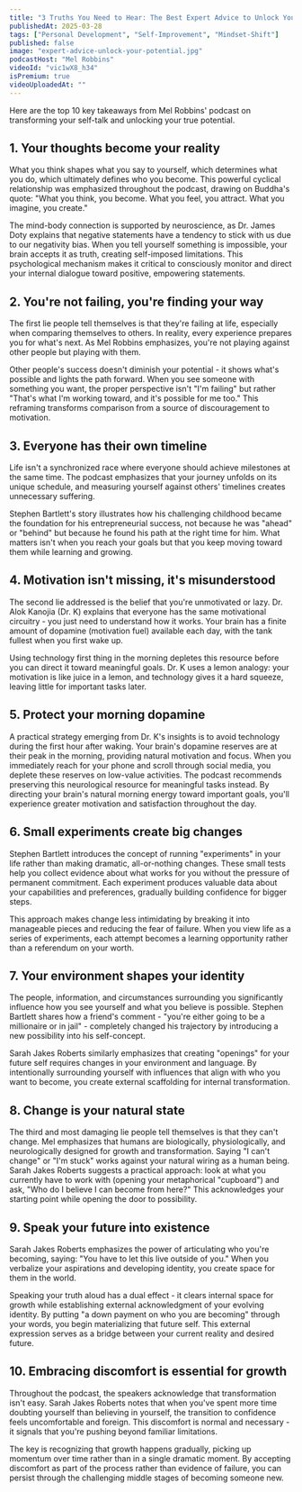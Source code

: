 ```yaml
---
title: "3 Truths You Need to Hear: The Best Expert Advice to Unlock Your Potential"
publishedAt: 2025-03-28
tags: ["Personal Development", "Self-Improvement", "Mindset-Shift"]
published: false
image: "expert-advice-unlock-your-potential.jpg"
podcastHost: "Mel Robbins"
videoId: "vic1wX8_h34"
isPremium: true
videoUploadedAt: ""
---
```



<PodcastSummaryPageLayout frontmatter={frontmatter}>

Here are the top 10 key takeaways from Mel Robbins' podcast on transforming your self-talk and unlocking your true potential.

## 1. Your thoughts become your reality

What you think shapes what you say to yourself, which determines what you do, which ultimately defines who you become. This powerful cyclical relationship was emphasized throughout the podcast, drawing on Buddha's quote: "What you think, you become. What you feel, you attract. What you imagine, you create."

The mind-body connection is supported by neuroscience, as Dr. James Doty explains that negative statements have a tendency to stick with us due to our negativity bias. When you tell yourself something is impossible, your brain accepts it as truth, creating self-imposed limitations. This psychological mechanism makes it critical to consciously monitor and direct your internal dialogue toward positive, empowering statements.

## 2. You're not failing, you're finding your way

The first lie people tell themselves is that they're failing at life, especially when comparing themselves to others. In reality, every experience prepares you for what's next. As Mel Robbins emphasizes, you're not playing against other people but playing with them.

Other people's success doesn't diminish your potential - it shows what's possible and lights the path forward. When you see someone with something you want, the proper perspective isn't "I'm failing" but rather "That's what I'm working toward, and it's possible for me too." This reframing transforms comparison from a source of discouragement to motivation.

## 3. Everyone has their own timeline

Life isn't a synchronized race where everyone should achieve milestones at the same time. The podcast emphasizes that your journey unfolds on its unique schedule, and measuring yourself against others' timelines creates unnecessary suffering.

Stephen Bartlett's story illustrates how his challenging childhood became the foundation for his entrepreneurial success, not because he was "ahead" or "behind" but because he found his path at the right time for him. What matters isn't when you reach your goals but that you keep moving toward them while learning and growing.

## 4. Motivation isn't missing, it's misunderstood

The second lie addressed is the belief that you're unmotivated or lazy. Dr. Alok Kanojia (Dr. K) explains that everyone has the same motivational circuitry - you just need to understand how it works. Your brain has a finite amount of dopamine (motivation fuel) available each day, with the tank fullest when you first wake up.

Using technology first thing in the morning depletes this resource before you can direct it toward meaningful goals. Dr. K uses a lemon analogy: your motivation is like juice in a lemon, and technology gives it a hard squeeze, leaving little for important tasks later.

## 5. Protect your morning dopamine

A practical strategy emerging from Dr. K's insights is to avoid technology during the first hour after waking. Your brain's dopamine reserves are at their peak in the morning, providing natural motivation and focus. When you immediately reach for your phone and scroll through social media, you deplete these reserves on low-value activities. The podcast recommends preserving this neurological resource for meaningful tasks instead. By directing your brain's natural morning energy toward important goals, you'll experience greater motivation and satisfaction throughout the day.

## 6. Small experiments create big changes

Stephen Bartlett introduces the concept of running "experiments" in your life rather than making dramatic, all-or-nothing changes. These small tests help you collect evidence about what works for you without the pressure of permanent commitment. Each experiment produces valuable data about your capabilities and preferences, gradually building confidence for bigger steps.

This approach makes change less intimidating by breaking it into manageable pieces and reducing the fear of failure. When you view life as a series of experiments, each attempt becomes a learning opportunity rather than a referendum on your worth.

## 7. Your environment shapes your identity

The people, information, and circumstances surrounding you significantly influence how you see yourself and what you believe is possible. Stephen Bartlett shares how a friend's comment - "you're either going to be a millionaire or in jail" - completely changed his trajectory by introducing a new possibility into his self-concept.

Sarah Jakes Roberts similarly emphasizes that creating "openings" for your future self requires changes in your environment and language. By intentionally surrounding yourself with influences that align with who you want to become, you create external scaffolding for internal transformation.

## 8. Change is your natural state

The third and most damaging lie people tell themselves is that they can't change. Mel emphasizes that humans are biologically, physiologically, and neurologically designed for growth and transformation. Saying "I can't change" or "I'm stuck" works against your natural wiring as a human being. Sarah Jakes Roberts suggests a practical approach: look at what you currently have to work with (opening your metaphorical "cupboard") and ask, "Who do I believe I can become from here?" This acknowledges your starting point while opening the door to possibility.

## 9. Speak your future into existence

Sarah Jakes Roberts emphasizes the power of articulating who you're becoming, saying: "You have to let this live outside of you." When you verbalize your aspirations and developing identity, you create space for them in the world.

Speaking your truth aloud has a dual effect - it clears internal space for growth while establishing external acknowledgment of your evolving identity. By putting "a down payment on who you are becoming" through your words, you begin materializing that future self. This external expression serves as a bridge between your current reality and desired future.

## 10. Embracing discomfort is essential for growth

Throughout the podcast, the speakers acknowledge that transformation isn't easy. Sarah Jakes Roberts notes that when you've spent more time doubting yourself than believing in yourself, the transition to confidence feels uncomfortable and foreign. This discomfort is normal and necessary - it signals that you're pushing beyond familiar limitations.

The key is recognizing that growth happens gradually, picking up momentum over time rather than in a single dramatic moment. By accepting discomfort as part of the process rather than evidence of failure, you can persist through the challenging middle stages of becoming someone new.

</PodcastSummaryPageLayout>
